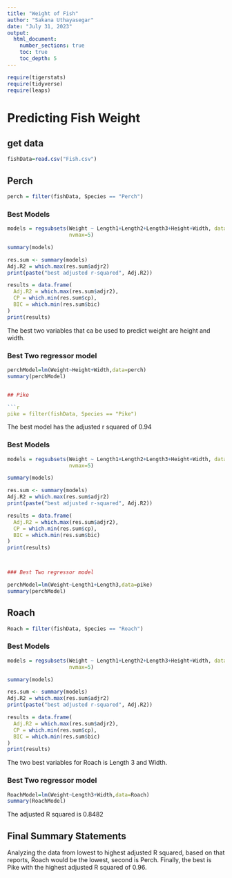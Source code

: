 ```yaml
---
title: "Weight of Fish"
author: "Sakana Uthayasegar"
date: "July 31, 2023"  
output: 
  html_document:
    number_sections: true
    toc: true
    toc_depth: 5
---
```


```r
require(tigerstats)
require(tidyverse)
require(leaps)
```

# Predicting Fish Weight
## get data
```r
fishData=read.csv("Fish.csv")
```


## Perch
```r
perch = filter(fishData, Species == "Perch")
```

### Best Models
```r
models = regsubsets(Weight ~ Length1+Length2+Length3+Height+Width, data=perch,
                    nvmax=5)

summary(models)

res.sum <- summary(models)
Adj.R2 = which.max(res.sum$adjr2)
print(paste("best adjusted r-squared", Adj.R2))

results = data.frame(
  Adj.R2 = which.max(res.sum$adjr2),
  CP = which.min(res.sum$cp),
  BIC = which.min(res.sum$bic)
)
print(results)

```
The best two variables that ca be used to predict weight are height and width. 

### Best Two regressor model

```r
perchModel=lm(Weight~Height+Width,data=perch)
summary(perchModel)


## Pike

```r
pike = filter(fishData, Species == "Pike")
```
The best model has the adjusted r squared of 0.94

### Best Models
```r
models = regsubsets(Weight ~ Length1+Length2+Length3+Height+Width, data=pike,
                    nvmax=5)

summary(models)

res.sum <- summary(models)
Adj.R2 = which.max(res.sum$adjr2)
print(paste("best adjusted r-squared", Adj.R2))

results = data.frame(
  Adj.R2 = which.max(res.sum$adjr2),
  CP = which.min(res.sum$cp),
  BIC = which.min(res.sum$bic)
)
print(results)



### Best Two regressor model
```


```r
perchModel=lm(Weight~Length1+Length3,data=pike)
summary(perchModel)
```



## Roach

```r
Roach = filter(fishData, Species == "Roach")
```

### Best Models

```r
models = regsubsets(Weight ~ Length1+Length2+Length3+Height+Width, data=Roach,
                    nvmax=5)

summary(models)

res.sum <- summary(models)
Adj.R2 = which.max(res.sum$adjr2)
print(paste("best adjusted r-squared", Adj.R2))

results = data.frame(
  Adj.R2 = which.max(res.sum$adjr2),
  CP = which.min(res.sum$cp),
  BIC = which.min(res.sum$bic)
)
print(results)

```
The two best variables for Roach is Length 3 and Width.

### Best Two regressor model

```r
RoachModel=lm(Weight~Length3+Width,data=Roach)
summary(RoachModel)
```
The adjusted R squared is 0.8482

## Final Summary Statements

Analyzing the data from lowest to highest adjusted R squared, based on that reports, Roach would be the lowest, second is Perch. Finally, the best is Pike with the highest adjusted R squared of 0.96. 

